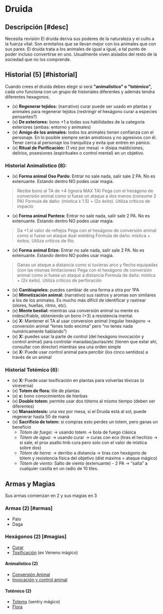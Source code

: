 
# Druida

<Bleed>
  <Screenshot src={druidPic} alt="placeholder" full />
</Bleed>

## Descripción [#desc]

<Callout type="warning" emoji="🔎">
  Necesita revisión
</Callout>
El druida deriva sus poderes de la naturaleza y el culto a la fuerza vital. Son ermitaños
que se llevan mejor con los animales que con sus pares. El druida trata a los animales
de igual a igual, a tal punto de poder incluso convertirse en uno. Usualmente 
viven aislados del resto de la sociedad que no los comprende.

## Historial (5) [#historial]
Cuando crees el druida debes elegir si será **"animalístico" o "totémico",** cada uno funciona con un grupo de historiales diferentes y además tendra diferentes hexagonos.

- (x) **Regenerar tejidos:** (narrativo) curar puede ser usado en plantas y animales para regenerar tejidos (restringir el hexágono curar a especies pensantes?)
- (x) **De exteriores:** bono +1 a todas sus habilidades de la categoría exteriores (ambas: entorno y animales)
- (x) **Amigo de los animales:** todos los animales tienen confianza con el personaje. En lo posible siempre serán amistosos y no agresivos con él. Tener cerca al personaje los tranquiliza y evita que entren en pánico.
- (x) **Ritual de Purificación:** (1 vez por mesa) -> disipa maldiciones, delirios, posesiones (espirituales o control mental) en un objetivo.

### Historial Animalístico (8):
- (x) **Forma animal Oso Pardo:** Entrar no sale nada, salir sale 2 PA. No es extenuante. Estando dentro NO podes usar magia.
>  Recibe bono al TA de +4 (ignora MAX TA)
>  Pega con el hexágono de conversión animal como si fuese un ataque a dos manos (consume  2 PA)
>  Formula de daño: (mistica x 1.5) + (2x éxito). Utiliza críticos de impacto
- (x) **Forma animal Pantera:** Entrar no sale nada, salir sale 2 PA. No es extenuante. Estando dentro NO podes usar magia.
>  Da +1 al valor de reflejos
>  Pega con el hexágono de conversión animal como si fuese un ataque dual wielding
>  Formula de daño: mística + éxitos. Utiliza críticos de filo.
- (x) **Forma animal Erizo:** Entrar no sale nada, salir sale 2 PA. No es extenuante. Estando dentro NO podes usar magia.
>  Ganas un ataque a distancia como si tuvieras arco y flecha equipadas (con las mismas limitaciones)
>  Pega con el hexágono de conversión animal como si fuese un ataque a distancia
>  Formula de daño: mística + (2x éxito). Utiliza críticos de perforación
- (x) **Cambiapieles:** puedes cambiar de una forma a otra por 1PA
- (x) **Mimetización animal:** (narrativo) sus rastros y aromas son similares a los de los animales. Es mucho más difícil de identificar y rastrear (olores, huellas, ritmo, etc).
- (x) **Mente bestial:** mientras usa conversión animal su mente es indescifrable, obteniendo un bono (+3) a resistencia mental.
- (x) **X:** Mantener el TA al usar conversion animal (regular hexágono -> conversión animal “tenes todo encima” pero “no tenes nada numéricamente hablando”)
- (x) **X:** puedes usar la parte de control (del hexágono invocación y control animal) para controlar manadas/jaurías/etc (tienen que estar ahí, consultar con director) mientras sea una orden simple
- (x) **X:** Puede usar control animal para percibir (los cinco sentidos) a través de un animal

### Historial Totémico (6):
- (x) **X:** Puede usar toxificación en plantas para volverlas tóxicas (o viceversa)
- (x) **Totem de flora:**  tile de plantas
- (x) **x:** bono conocimientos de hierbas 
- (x) **Double totem:** permite usar dos tótems al mismo tiempo (deben ser diferentes) 
- (x) **Manasíntesis:** una vez por mesa, si el Druida está al sol, puede regenerar hasta 50 de maná
- (x) **Sacrificio de totem:** si compras esto perdes un totem, pero ganas un beneficio
    - _Tótem de fuego:_ -> usando totem -> bola de fuego clásica
    - _Tótem de agua:_ -> usando curar -> curas con eco (tiras el hechizo -> si sale, el prox asalto tmb cura pero solo con el valor de mística sobre dos)
    - _Tótem de tierra:_ -> derribo a distancia -> tiras con hexágono de tótem y resistencia física del objetivo (dist máxima = ataque mágico)
    - _Tótem de viento:_ Salto de viento (extenuante) - 2 PA -> “salta” a cualquier casilla en un radio de 10 tiles.

## Armas y Magias
Sus armas comienzan en 2 y sus magias en 3

### Armas (2) [#armas]

- Palo
- Daga

### Hexágonos (2) [#magias]

- [Curar](/docs/list-hexagons/e18)
- [Toxificación](/docs/list-hexagons/e15) (ex Veneno mágico)

#### Animalístico (2)

- [Conversión Animal](/docs/list-hexagons/e26)
- [Invocación y control animal](/docs/list-hexagons/e05)

#### Totémico (2)

- [Totems](/docs/list-hexagons/e24) (sentry mágico)
- [Flora](/docs/list-hexagons/e03)
